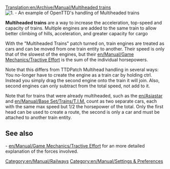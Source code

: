[[Translation:en/Archive/Manual/Multiheaded trains]]
[[Category:en/Manual/Railways]]
[[Category:en/Manual/Settings & Preferences]]
[[File:en/Archive/Manual/Multihead example.png|right|frame|1. - An example of OpenTTD's handling of Multiheaded trains]]

'''Multiheaded trains''' are a way to increase the acceleration, top-speed and capacity of trains. Multiple engines are added to the same train to allow better climbing of hills, acceleration, and greater capacity for cargo

With the "Multiheaded Trains" patch turned on, train engines are treated as cars and can be moved from one train entity to another. Their speed is only that of the slowest of the engines, but their [[en/Manual/Game Mechanics/Tractive Effort]] is the sum of the individual horsepowers. 

Note that this differs from TTDPatch Multihead handling in several ways: You no-longer have to create the engine as a train car by holding ctrl. Instead you simply drag the second engine onto the train it will join. Also, second engines can only subtract from the total speed, not add to it.

Note that for trains that were already multiheaded, such as the [[en/Asiastar]] and [[en/Manual/Base Set/Trains/T.I.M.]] count as two separate cars, each with the same max speed but 1/2 the horsepower of the total. Only the first head can be used to create a route, the second is only a car and must be attached to another train entity. 

== See also ==
- [[en/Manual/Game Mechanics/Tractive Effort]] for an more detailed explanation of the forces involved.